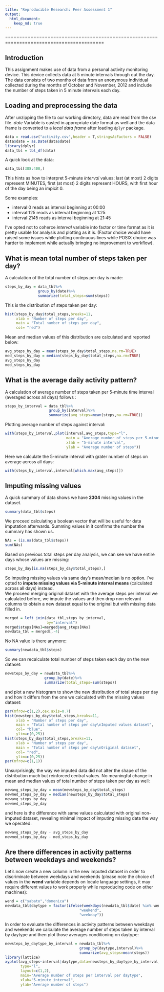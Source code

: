 ```yaml
---
title: "Reproducible Research: Peer Assessment 1"
output: 
  html_document:
    keep_md: true
---
```


=========================================================================================

## Introduction

This assignment makes use of data from a personal activity monitoring device. This device collects data at 5 minute intervals through out the day. The data consists of two months of data from an anonymous individual collected during the months of October and November, 2012 and include the number of steps taken in 5 minute intervals each day.  

## Loading and preprocessing the data  
  
After unzipping the file to our working directory, data are read from the csv file.
*date* Variable is casted in appropriate date format as well and the data frame is converted to a *local data frame* after loading `dplyr` package.

```r
data = read.csv("activity.csv",header = T,stringsAsFactors = FALSE)
data$date = as.Date(data$date)
library(dplyr)
data_tbl = tbl_df(data)
```
A quick look at the data:

```r
data_tbl[388:400,]
```

This hints as how to interpret 5-minute *interval* values: last (at most) 2 digits represent MINUTES, first (at most) 2 digits represent HOURS, with first hour of the day being an impicit 0.  

Some examples:  
  
  - interval 0 reads as interval beginning at 00:00
  - interval 125 reads as interval beginning at 1:25
  - interval 2145 reads as interval beginning at 21:45  
  
I've opted not to coherce *interval* variable into factor or time format as it is pretty usable for analysis and plotting as it is. 
(Factor choice would have raised some issues while plotting continuous lines while POSIX choice was harder to implement while actually bringing no improvement to workflow).    

## What is mean total number of steps taken per day?

A calculation of the total number of steps per day is made:  

```r
steps_by_day = data_tbl%>% 
               group_by(date)%>%
               summarize(total_steps=sum(steps))
```

This is the distribution of steps taken per day:  

```r
hist(steps_by_day$total_steps,breaks=11,
     xlab = "Number of steps per day",
     main = "Total number of steps per day",
     col= "red")
```

Mean and median values of this distribution are calculated and reported below:  

```r
avg_steps_by_day = mean(steps_by_day$total_steps,na.rm=TRUE)
med_steps_by_day = median(steps_by_day$total_steps,na.rm=TRUE)
avg_steps_by_day
med_steps_by_day

```
  

## What is the average daily activity pattern?

A calculation of average number of steps taken per 5-minute time interval (averaged across all days) follows :  

```r
steps_by_interval = data_tbl%>% 
                    group_by(interval)%>%
                    summarize(avg_steps=mean(steps,na.rm=TRUE))
```

Plotting average number of steps against interval:

```r
with(steps_by_interval,plot(interval,avg_steps,type="l",
                            main = "Average number of steps per 5-minute interval",
                            xlab = "5-minute interval",
                            ylab = "Average number of steps"))
```

Here we calculate the 5-minute interval with grater number of steps on average across all days:

```r
with(steps_by_interval,interval[which.max(avg_steps)])
```

  
## Imputing missing values

A quick summary of data shows we have **2304** missing values in the dataset.  

```r
summary(data_tbl$steps)
```

We proceed calculating a boolean vector that will be useful for data imputation afterwards. Summing values in it confirms the number the summary has shown us.

```r
NAs = (is.na(data_tbl$steps))
sum(NAs)
```
  

Based on previous total steps per day analysis, we can see we have entire days whose values are missing: 

```r
steps_by_day[is.na(steps_by_day$total_steps),]
```

So imputing missing values via same day's mean/median is no option. I've opted to **impute missing values via 5-minute interval means** (calculated across all days) instead.  
We proceed merging original dataset with the average steps per interval we calculated before, we impute the values and then drop non relevant columns to obtain a new dataset equal to the original but with missing data filled in.

```r
merged = left_join(data_tbl,steps_by_interval,
                   by="interval")
merged$steps[NAs]=merged$avg_steps[NAs]
newdata_tbl = merged[,-4]
```

No NA value is there anymore:

```r
summary(newdata_tbl$steps)
```

So we can recalculate total number of steps taken each day on the new dataset:

```r
newsteps_by_day = newdata_tbl%>% 
                  group_by(date)%>%
                  summarize(total_steps=sum(steps))
```

and plot a new histogram to show the new distribution of total steps per day and how it differs from the one we calculated with the missing values dataset:

```r
par(mfrow=c(1,2),cex.axis=0.7)
hist(newsteps_by_day$total_steps,breaks=11,
     xlab = "Number of steps per day",
     main = "Total number of steps per day\nImputed values dataset",
     col= "blue",
     ylim=c(0,25))
hist(steps_by_day$total_steps,breaks=11,
     xlab = "Number of steps per day",
     main = "Total number of steps per day\nOriginal dataset",
     col= "red",
     ylim=c(0,25))
par(mfrow=c(1,1))
```

Unsurprisingly, the way we imputed data did not alter the shape of the distribution much but reinforced central values. No meaningful change in mean and median values of total number of steps taken per day as well:

```r

newavg_steps_by_day = mean(newsteps_by_day$total_steps)
newmed_steps_by_day = median(newsteps_by_day$total_steps)
newavg_steps_by_day
newmed_steps_by_day

```

and here is the difference with same values calculated with original non-imputed dataset, revealing minimal impact of imputing missing data the way we operated:

```r
newavg_steps_by_day - avg_steps_by_day
newmed_steps_by_day - med_steps_by_day

```

## Are there differences in activity patterns between weekdays and weekends?

Let's now create a new column in the new imputed dataset in order to discriminate between weekdays and weekends (please note the choice of values in the **wend** variable depends on locale language settings, it may require different values to work properly while reproducing code on other machines):

```r
wend = c("sabato","domenica")
newdata_tbl$daytype = factor(ifelse(weekdays(newdata_tbl$date) %in% wend,
                                  "weekend",
                                  "weekday"))
```

In order to evaluate the differences in activity patterns between weekdays and weekends we calculate the average number of steps taken by interval by daytype
and then plot those averages conditioning on daytype:

```r

newsteps_by_daytype_by_interval = newdata_tbl%>% 
                                  group_by(daytype,interval)%>%
                                  summarize(avg_steps=mean(steps))
library(lattice)
xyplot(avg_steps~interval|daytype,data=newsteps_by_daytype_by_interval,
       type="l",
       layout=c(1,2),
       main="Average number of steps per interval per daytype",
       xlab="5-minute interval",
       ylab="Average number of steps")
```

